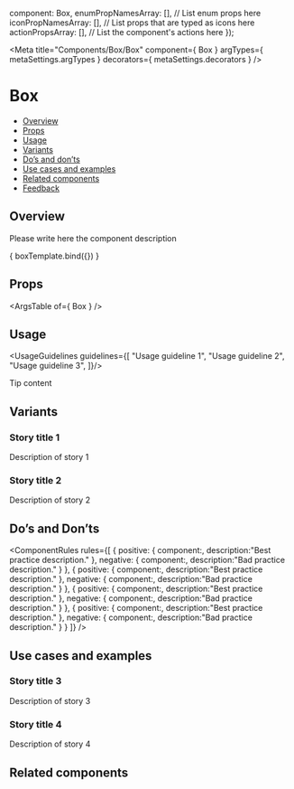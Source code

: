 
  component: Box,
  enumPropNamesArray: [], // List enum props here
  iconPropNamesArray: [], // List props that are typed as icons here
  actionPropsArray: [], // List the component's actions here
});

<Meta
  title="Components/Box/Box"
  component={ Box }
  argTypes={ metaSettings.argTypes }
  decorators={ metaSettings.decorators }
/>

<!--- Component template -->


<!--- Component documentation -->

# Box
- [Overview](#overview)
- [Props](#props)
- [Usage](#usage)
- [Variants](#variants)
- [Do’s and don’ts](#dos-and-donts)
- [Use cases and examples](#use-cases-and-examples)
- [Related components](#related-components)
- [Feedback](#feedback)

## Overview
Please write here the component description

<Canvas>
  <Story name="Overview"
         args={ {prop1: "prop's default value", prop2: "prop's default value"} }>
    { boxTemplate.bind({}) }
  </Story>
</Canvas>

## Props
<ArgsTable of={ Box } />

## Usage
<UsageGuidelines guidelines={[
  "Usage guideline 1",
  "Usage guideline 2",
  "Usage guideline 3",
]}/>

<Tip title="Not what you were looking for?">Tip content</Tip>

## Variants
### Story title 1
Description of story 1
<Canvas>
  <Story name="Story title 1">
    <Box />
  </Story>
</Canvas>

### Story title 2
Description of story 2
<Canvas>
  <Story name="Story title 2">
    <Box />
    <Box />
  </Story>
</Canvas>

## Do’s and Don’ts
<ComponentRules
  rules={[
    {
      positive: {
        component:<Box />,
        description:"Best practice description."
      },
      negative: {
        component:<Box />,
        description:"Bad practice description."
      }
    },
    {
      positive: {
        component:<Box />,
        description:"Best practice description."
      },
      negative: {
        component:<Box />,
        description:"Bad practice description."
      }
    },
    {
      positive: {
        component:<Box />,
        description:"Best practice description."
      },
      negative: {
        component:<Box />,
        description:"Bad practice description."
      }
    },
    {
      positive: {
        component:<Box />,
        description:"Best practice description."
      },
      negative: {
        component:<Box />,
        description:"Bad practice description."
      }
    }
  ]}
/>


## Use cases and examples

### Story title 3
Description of story 3
<Canvas>
  <Story name="Story title 3">
    <Box />
    <Box />
  </Story>
</Canvas>

### Story title 4
Description of story 4
<Canvas>
  <Story name="Story title 4">
    <Box />
    <Box />
  </Story>
</Canvas>

## Related components
<RelatedComponents componentsNames={[]} />
